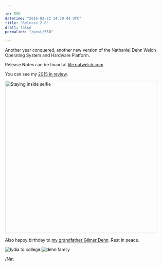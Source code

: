 ```yaml
---

id: 550
datetime: "2016-02-22 14:58:41 UTC"
title: "Release 2.8"
draft: false
permalink: "/post/550"

---
```


Another year conquered, another new version of the Nathaniel Dehn Welch Operating System and Hardware Platform.

Release Notes can be found at [life\.natwelch.com](https://life.natwelch.com/).

You can see my [2015 in review](https://writing.natwelch.com/post/531).

<a data-flickr-embed="true"  href="https://www.flickr.com/photos/icco/23933300034/in/datetaken\-ff/" title="Staying inside selfie"><img src="https://farm2.staticflickr.com/1632/23933300034\_3e5c5bbb10.jpg" width="500" height="500" alt="Staying inside selfie"></img></a><script async src="//embedr.flickr.com/assets/client\-code.js" charset="utf\-8"></script>

Also happy birthday to [my grandfather Gilmer Dehn](https://writing.natwelch.com/post/514). Rest in peace.

![lydia to college](https://s3.amazonaws.com/f.cl.ly/items/0d0r17272l3v092k2i15/Screen%!S%28MISSING)
![dehn family](https://s3.amazonaws.com/f.cl.ly/items/1N2k3W182d3F381t0D1z/Screen%!S%28MISSING)

/Nat
